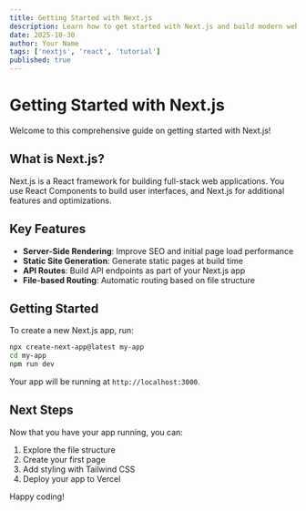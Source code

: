 ```yaml
---
title: Getting Started with Next.js
description: Learn how to get started with Next.js and build modern web applications
date: 2025-10-30
author: Your Name
tags: ['nextjs', 'react', 'tutorial']
published: true
---
```


# Getting Started with Next.js

Welcome to this comprehensive guide on getting started with Next.js!

## What is Next.js?

Next.js is a React framework for building full-stack web applications. You use React Components to build user interfaces, and Next.js for additional features and optimizations.

## Key Features

- **Server-Side Rendering**: Improve SEO and initial page load performance
- **Static Site Generation**: Generate static pages at build time
- **API Routes**: Build API endpoints as part of your Next.js app
- **File-based Routing**: Automatic routing based on file structure

## Getting Started

To create a new Next.js app, run:

```bash
npx create-next-app@latest my-app
cd my-app
npm run dev
```

Your app will be running at `http://localhost:3000`.

## Next Steps

Now that you have your app running, you can:

1. Explore the file structure
2. Create your first page
3. Add styling with Tailwind CSS
4. Deploy your app to Vercel

Happy coding!
